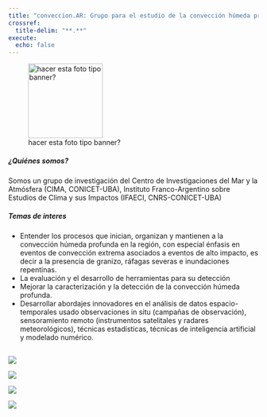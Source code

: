 ```yaml
---
title: "conveccion.AR: Grupo para el estudio de la convección húmeda profunda y sus impactos"
crossref:
  title-delim: "**.**"
execute:
  echo: false  
---
```

![hacer esta foto tipo banner?](images/celda.jpeg){height=150}

<h5>¿Quiénes somos?</h5>

Somos un grupo de investigación del Centro de Investigaciones del Mar y la Atmósfera (CIMA, CONICET-UBA), Instituto Franco-Argentino sobre Estudios de Clima y sus Impactos (IFAECI, CNRS-CONICET-UBA)

<h5>Temas de interes</h5>

* Entender los procesos que inician, organizan y mantienen a la convección húmeda profunda en la región, con especial énfasis en eventos de convección extrema asociados a eventos de alto impacto, es decir a la presencia de granizo, ráfagas severas e inundaciones repentinas.
* La evaluación y el desarrollo de herramientas para su detección
* Mejorar la caracterización y la detección de la convección húmeda profunda.
* Desarrollar abordajes innovadores en el análisis de datos espacio-temporales usado observaciones in situ (campañas de observación), sensoramiento remoto (instrumentos satelitales y radares meteorológicos), técnicas estadísticas, técnicas de inteligencia artificial y modelado numérico.

::: {layout-ncol=2}

![](images/radarZ.jpeg){height=1px}


![](images/satellite.GOES-16.201811101630.2km_ch13_clean_longwave-ir.jpg)

:::


::: {layout-ncol=3}

![](images/embajada.jpeg)

![](images/granizo.png)

![](images/lucho_pilus.jpeg)

:::

